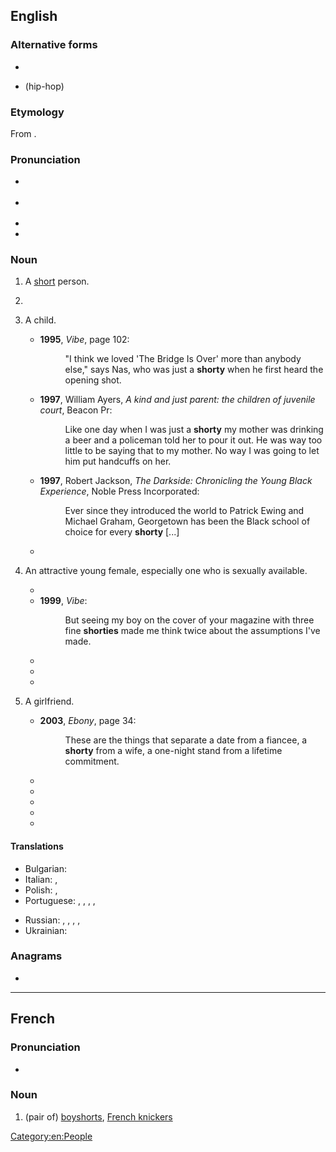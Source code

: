 {{also|Shorty}}
==English==

===Alternative forms===
* {{l|en|shortie}}
* {{l|en|shawty}} (hip-hop)

===Etymology===
From {{suffix|en|short|y}}.

===Pronunciation===
* {{a|RP}} {{IPA|en|/ˈʃɔː.ti/}}
* {{a|GA}} {{IPA|en|/ˈʃoɹ.ti/}}
* {{audio|en|En-au-shorty.ogg|Audio (AU)}}
* {{rhymes|en|ɔː(ɹ)ti|s=2}}

===Noun===
{{en-noun}}

# {{lb|en|informal}} A [[short]] person.
# {{lb|en|informal}} {{non-gloss definition|A [[term of endearment]] for a child, younger sibling, shorter person, etc.}}
# {{lb|en|slang|chiefly|AAVE}} A child.
#* '''1995''', ''Vibe'', page 102:
#*: &quot;I think we loved &#39;The Bridge Is Over&#39; more than anybody else,&quot; says Nas, who was just a '''shorty''' when he first heard the opening shot.
#* '''1997''', William Ayers, ''A kind and just parent: the children of juvenile court'', Beacon Pr:
#*: Like one day when I was just a '''shorty''' my mother was drinking a beer and a policeman told her to pour it out. He was way too little to be saying that to my mother. No way I was going to let him put handcuffs on her.
#* '''1997''', Robert Jackson, ''The Darkside: Chronicling the Young Black Experience'', Noble Press Incorporated:
#*: Ever since they introduced the world to Patrick Ewing and Michael Graham, Georgetown has been the Black school of choice for every '''shorty''' [...]
#* {{quote-book|en|year=2012|author=Julius B. Black|title=Married To The Game|publisher=AuthorHouse|isbn=9781467060356|page=13
|passage=“Girl when I was just a '''shorty''', some cats from New York came through putting down there work and muscling anybody too weak for the streets, but anyway they shot my oldest brother, who was alright with Ju and them.}}
# {{lb|en|slang|chiefly|AAVE}} An attractive young female, especially one who is sexually available.
#* {{quote-song|en|lyricist=|composer=|title={{w|Doin' It (LL Cool J song)|Doin' It}}|album={{w|Mr. Smith (album)|Mr. Smith}}|artist={{w|LL Cool J}}|year=1996|passage=I guarantee, '''shorty''', it's real, baby, stick it out / [...] / You talk a good one, '''shorty''', now you're makin' me sweat}}
#* '''1999''', ''Vibe'':
#*: But seeing my boy on the cover of your magazine with three fine '''shorties''' made me think twice about the assumptions I&#39;ve made.
#* {{quote-book|en|year=2006|author=Karen E. Quinones Miller|title=Uptown Dreams|publisher=Simon and Schuster|isbn=9780743296083|page=38
|passage=“Yo, man,” Vincent looked up at Sharif. “How is it that you always have the fine '''shorties''' hanging out at your crib?”}}
#* {{quote-song|en|lyricist=|composer=|title={{w|Just Dance (song)|Just Dance}}|album={{w|The Fame}}|artist={{w|Lady Gaga}} feat. {{w|Colby O'Donis}}|year=2008|passage='''Shawty''' I can see that you got so much energy, / The way you twirling up them hips round and round}}
#* {{quote-book|en|year=2015|author=Ashon Thadon|title=Unpunished: some deeds go that way|publisher=BookRix|isbn=9783730986448
|passage=&quot;It wasn&#39;t that fine ass '''shorty''' I saw in the car earlier?&quot; Travis inquired.}}
# {{lb|en|slang|chiefly|AAVE}} A girlfriend.
#* '''2003''', ''Ebony'', page 34:
#*: These are the things that separate a date from a fiancee, a '''shorty''' from a wife, a one-night stand from a lifetime commitment.
#* {{quote-book|en|year=2011|author=A.D. King|title="Nola's Island": Vacation From Degradation|publisher=Trafford Publishing|isbn=9781426994043|page=47
|passage=Demarco said pulling down his cap “Yeah, that&#39;s what I be hearing, my '''shorty''' told me how Shelly be bragging about the time ya&#39;ll had.”}}
#* {{quote-song|en|lyricist=|composer=|title={{w|Mistletoe (Justin Bieber song)|Mistletoe}}|album={{w|Under the Mistletoe}}|artist={{w|Justin Bieber}}|year=2011|passage=I should be playin' in the winter snow, but I'ma be under the mistletoe / With you, '''shawty''' with you}}
#* {{quote-book|en|year=2012|author=Edd Mcnair|title=Turning Point|publisher=Urban Books|isbn=9781622860203|page=42
|passage=My '''shorty''' called my baby moms, I&#39;m in some shit, and all my real gear at shorty crib.}}
#* {{quote-book|en|year=2013|author=Jah King Entertainment|title=Time 2 Set It Off!: downloadable copy|publisher=Jah King Inc.|isbn=9780989796200|page=90
|passage=It was my birthday weekend, and one of my '''shorties''' decided she wanted to take a playa to Amsterdam to celebrate, we took a sightseeing tour bus and we saw everything there was to see.}}
#* {{quote-book|en|year=2014|author=Antonio Harriston|title=Lust, Money, Envy|publisher=iUniverse|isbn=9781491728499|page=169
|passage=I don&#39;t give a fuck, what he wants from me, I&#39;ll give him anything to get my '''shorty''' back, I swear, he better not have hurt or touched my '''shorty''', or I&#39;m a kill &#39;em when I see&#39;em.}}

====Translations====
{{trans-top|a short person}}
* Bulgarian: {{t+|bg|дребосък|m}}
* Italian: {{t+|it|cartuccia|f}}, {{t|it|mezza cartuccia|f}}
* Polish: {{t+|pl|kurdupel|m}}, {{t+|pl|knypek|m}}
* Portuguese: {{t+|pt|baixinho|m}}, {{t|pt|meia-leca|m|f}}, {{t|pt|baixote|m|f}}, {{t|pt|minorca|m|f}}, {{t|pt|caga-tacos|m|m-p|f|f-p}}
{{trans-mid}}
* Russian: {{t+|ru|короты́ш|m}}, {{t+|ru|короты́шка|m|f}}, {{t+|ru|недоро́сток|m}}, {{t+|ru|маломе́рок|m}}, {{t+|ru|недоме́рок|m}}
* Ukrainian: {{t+|uk|короту́н|m}}
{{trans-bottom}}

===Anagrams===
* {{anagrams|en|a=horsty|Rosyth|hostry}}

[[Category:en:People]]

----

==French==

===Pronunciation===
* {{fr-IPA}}

===Noun===
{{fr-noun|m}}

# (pair of) [[boyshorts]], [[French knickers]]

{{C|fr|Underwear}}